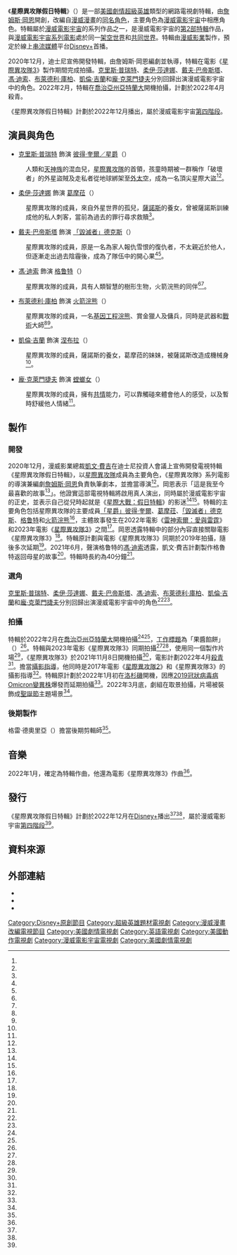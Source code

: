 {{Disputed title}}
{{Future TV show}}
{{NoteAT
|G1=美國漫畫
|G2=Movie
|G3=Show
|G5=TV
}}
{{Infobox television
| show_name            = 星際異攻隊假日特輯
| original_name        = {{lang|en|''The Guardians of the Galaxy Holiday Special''}}
| image                = The Guardians of the Galaxy Holiday Special logo.jpg
| image_size           = 220px
| caption              = 官方標誌（LOGO）
| genre                = {{Plainlist|
* [[劇情片|劇情]]
* [[超級英雄|超級英雄]]
}}
| creator              = [[詹姆斯·岡恩|詹姆斯·岡恩]]
| based_on             = {{based on|[[星際異攻隊_(2008年)|星際異攻隊]]|{{tsl|en|Dan Abnett|丹·阿布尼特}}<br>{{tsl|en|Andy Lanning|安迪·蘭寧}}}}
| developer            = 
| writer               = 詹姆斯·岡恩
| director             = 詹姆斯·岡恩
| starring             = {{Plainlist|
* [[克里斯·普瑞特|克里斯·普瑞特]]
* [[柔伊·莎達娜|柔伊·莎達娜]]
* [[戴夫·巴帝斯塔|戴夫·巴帝斯塔]]
* [[馮·迪索|馮·迪索]]
* [[布萊德利·庫柏|布萊德利·庫柏]]
* [[凱倫·吉蘭|凱倫·吉蘭]]
* [[龐·克萊門捷夫|龐·克萊門捷夫]]
}}
| theme_music_composer = 
| opentheme            = 
| endtheme             = 
| composer             = {{le|約翰·墨菲 (作曲家)|John Murphy (composer)|約翰·墨菲}}
| budget               = 
| country              = {{US}}
| language             = 英語
| num_seasons          = <!--- Do not add a value until episodes have aired --->
| num_episodes         = <!--- Do not add a value until episodes have aired --->
| list_episodes        = <!--- #集數 --->
| executive_producer   = {{Plainlist|
* [[凱文·費吉|凱文·費吉]]
}}
| producer             = 
| editor               = 格雷·德奧里亞（{{lang|en|Greg D'Auria}}）
| location             = [[喬治亞州|喬治亞州]][[亞特蘭大|亞特蘭大]]
| cinematography       = 
| camera               = 
| runtime              = 
| company              = [[漫威影業|漫威影業]]
| distributor          = {{le|迪士尼平台發行|Disney Platform Distribution}}
| network              = [[Disney+|Disney+]]
| picture_format       = 
| audio_format         = 
| released             = <!-- {{Start date|2022||}} -->
| last_aired           = <!-- {{End date|present}} -->
| preceded_by          = 
| followed_by          = 
| related              = {{Plainlist|
* [[漫威電影宇宙電視劇|漫威電影宇宙電視劇]]
* [[漫威電影宇宙系列電影|漫威電影宇宙系列電影]]
}}
| website              = 
| website_title        = 
| production_website   = https://disneyplusoriginals.disney.com/movie/guardians-of-the-galaxy-holiday-special
}}

《'''星際異攻隊假日特輯'''》（{{lang-en|''The Guardians of the Galaxy Holiday Special''}}）是一部[[美國|美國]][[劇情片|劇情]][[超級英雄|超級英雄]]類型的網路電視劇特輯，由[[詹姆斯·岡恩|詹姆斯·岡恩]]開創，改編自[[漫威漫畫|漫威漫畫]]的[[星際異攻隊_(2008年)|同名角色]]，主要角色為[[漫威電影宇宙|漫威電影宇宙]]中相應角色。特輯屬於[[漫威電影宇宙|漫威電影宇宙]]的系列作品之一，是漫威電影宇宙的[[漫威電影宇宙電視劇|第2部特輯]]作品，與[[漫威電影宇宙系列電影|漫威電影宇宙系列電影]]處於同一[[架空世界|架空世界]]和[[共同世界|共同世界]]。特輯由[[漫威影業|漫威影業]]製作，預定於線上[[串流媒體|串流媒體]]平台[[Disney+|Disney+]]首播。

2020年12月，迪士尼宣佈開發特輯，由詹姆斯·岡恩編劇並執導，特輯在電影《[[星際異攻隊3|星際異攻隊3]]》製作期間完成拍攝。[[克里斯·普瑞特|克里斯·普瑞特]]、[[柔伊·莎達娜|柔伊·莎達娜]]、[[戴夫·巴帝斯塔|戴夫·巴帝斯塔]]、[[馮·迪索|馮·迪索]]、[[布萊德利·庫柏|布萊德利·庫柏]]、[[凱倫·吉蘭|凱倫·吉蘭]]和[[龐·克萊門捷夫|龐·克萊門捷夫]]分別回歸出演漫威電影宇宙中的角色。2022年2月，特輯在[[喬治亞州|喬治亞州]][[亞特蘭大|亞特蘭大]]開機拍攝，計劃於2022年4月殺青。

《星際異攻隊假日特輯》計劃於2022年12月播出，屬於漫威電影宇宙[[漫威電影宇宙：第四階段|第四階段]]。

== 演員與角色 ==
* [[克里斯·普瑞特|克里斯·普瑞特]] 飾演 [[星爵|彼得·奎爾／星爵]]（{{lang|en|Peter Quill / Star-Lord}}）
: 人類和[[天神族|天神族]]的混血兒，[[星際異攻隊_(2008年)|星際異攻隊]]的首領，孩童時期被一群稱作「破壞者」的外星盜賊及走私者從地球綁架至[[外太空|外太空]]，成為一名頂尖星際大盜<ref name="MarvelDec2020" /><ref name="VarietyDec2020" />。

* [[柔伊·莎達娜|柔伊·莎達娜]] 飾演 [[葛摩菈|葛摩菈]]（{{lang|en|Gamora}}）
: 星際異攻隊的成員，來自外星世界的孤兒，[[薩諾斯|薩諾斯]]的養女，曾被薩諾斯訓練成他的私人刺客，當前為過去的罪行尋求救贖<ref name="GamoraCast" />。

* [[戴夫·巴帝斯塔|戴夫·巴帝斯塔]] 飾演 [[德克斯_(漫威)|「毀滅者」德克斯]]（{{lang|en|Drax the Destroyer}}）
: 星際異攻隊的成員，原是一名為家人報仇雪恨的復仇者，不太親近於他人，但逐漸走出過去陰霾後，成為了隊伍中的開心果<ref name="MarvelDec2020" /><ref name="VarietyDec2020" />。

* [[馮·迪索|馮·迪索]] 飾演 [[格鲁特|格鲁特]]（{{lang|en|Groot}}）
: 星際異攻隊的成員，具有人類智慧的樹形生物，火箭浣熊的同伴<ref name="MarvelDec2020" /><ref name="VarietyDec2020" />。

* [[布萊德利·庫柏|布萊德利·庫柏]] 飾演 [[火箭浣熊|火箭浣熊]]（{{lang|en|Rocket Raccoon}}）
: 星際異攻隊的成員，一名[[基因工程|基因工程]][[浣熊|浣熊]]、賞金獵人及傭兵，同時是武器和[[軍事戰術|戰術]]大師<ref name="MarvelDec2020" /><ref name="VarietyDec2020" />。

* [[凱倫·吉蘭|凱倫·吉蘭]] 飾演 [[涅布拉_(漫威漫畫)|涅布拉]]（{{lang|en|Nebula}}）
: 星際異攻隊的成員，薩諾斯的養女，葛摩菈的妹妹，被薩諾斯改造成機械身<ref name="HolidaySpecialCast" />。

* [[龐·克萊門捷夫|龐·克萊門捷夫]] 飾演 [[螳螂女|螳螂女]]（{{lang|en|Mantis}}）
: 星際異攻隊的成員，擁有[[共情|共情]]能力，可以靠觸碰來體會他人的感受，以及暫時舒緩他人情緒<ref name="HolidaySpecialCast" />。

== 製作 ==
=== 開發 ===
2020年12月，漫威影業總裁[[凱文·費吉|凱文·費吉]]在迪士尼投資人會議上宣佈開發電視特輯《星際異攻隊假日特輯》，以[[星際異攻隊_(2008年)|星際異攻隊]]成員為主要角色，《星際異攻隊》系列電影的導演兼編劇[[詹姆斯·岡恩|詹姆斯·岡恩]]負責執筆劇本，並擔當導演<ref name="MarvelDec2020" />。岡恩表示「這是我至今最喜歡的故事<ref name="DisneyInvestorDay" />」。他證實這部電視特輯將啟用真人演出，同時屬於漫威電影宇宙的正史，並表示自己從兒時起就是《[[星際大戰：假日特輯|星際大戰：假日特輯]]》的影迷<ref name="GunnCanon" /><ref name="GunnStarWars" />。特輯的主要角色包括星際異攻隊的主要成員[[星爵|「星爵」彼得·奎爾]]、[[葛摩菈|葛摩菈]]、[[德克斯_(漫威)|「毀滅者」德克斯]]、[[格鲁特|格鲁特]]和[[火箭浣熊|火箭浣熊]]<ref name="VarietyDec2020" />，主體故事發生在2022年電影《[[雷神索爾：愛與雷霆|雷神索爾：愛與雷霆]]》和2023年電影《[[星際異攻隊3|星際異攻隊3]]》之間<ref name="GunnScript" />。岡恩透露特輯中的部分內容直接關聯電影《星際異攻隊3》<ref name="GunnColliderJul2021" />。特輯原計劃與電影《星際異攻隊3》同期於2019年拍攝，隨後多次延期<ref name="BautistaJune2021" />。2021年6月，聲演格鲁特的[[馮·迪索|馮·迪索]]透露，凱文·費吉計劃製作格魯特返回母星{{le|X星球 (漫畫地點)|Planet X (comics location)|X星球}}的故事<ref name="DieselFeigeGrootStory" />。特輯時長約為40分鐘<ref name="GunnColliderJul2021" />。

=== 選角 ===
[[克里斯·普瑞特|克里斯·普瑞特]]、[[柔伊·莎達娜|柔伊·莎達娜]]、[[戴夫·巴帝斯塔|戴夫·巴帝斯塔]]、[[馮·迪索|馮·迪索]]、[[布萊德利·庫柏|布萊德利·庫柏]]、[[凱倫·吉蘭|凱倫·吉蘭]]和[[龐·克萊門捷夫|龐·克萊門捷夫]]分別回歸出演漫威電影宇宙中的角色<ref name="HolidaySpecialCast" /><ref name="GamoraCast" />。

=== 拍攝 ===
特輯於2022年2月在[[喬治亞州|喬治亞州]][[亞特蘭大|亞特蘭大]]開機拍攝<ref name="BautistaJune2021" /><ref name="FilmingStart" />，[[工作標題|工作標題]]為「果醬餡餅」（{{lang|en|''Poptart''}}）<ref name="WorkingTitle" />。特輯與2023年電影《星際異攻隊3》同期拍攝<ref name="Vol3FilmingTime" /><ref name="DisneyInvestorDay" />，使用同一個製作片場<ref name="Premiere" />，《星際異攻隊3》於2021年11月8日開機拍攝<ref name="Vol3FilmingStart" />，電影計劃2022年4月[[殺青|殺青]]<ref name="Vol3FilmingTime" />。{{le|亨利·布拉漢姆|Henry Braham}}擔當[[攝影指導|攝影指導]]，他同時是2017年電影《[[星際異攻隊2|星際異攻隊2]]》和《星際異攻隊3》的攝影指導<ref name="Braham" />。特輯原計劃於2022年1月初在[[洛杉磯|洛杉磯]]開機，因應[[2019冠狀病毒病|2019冠狀病毒病]][[嚴重急性呼吸道症候群冠狀病毒2型Omicron變異株|Omicron變異株]]爆發而延期拍攝<ref name="GunnJan2022" />。2022年3月底，劇組在{{le|亞特蘭大鄉村俱樂部|Atlanta Country Club}}取景拍攝，片場被裝飾成[[聖誕節|聖誕節]]主題場景<ref name="AtlantaCountryClub" />。

=== 後期製作 ===
格雷·德奧里亞（{{lang|en|Greg D'Auria}}）擔當後期剪輯師<ref name="DAuria" />。

== 音樂 ==
2022年1月，{{le|約翰·墨菲 (作曲家)|John Murphy (composer)|約翰·墨菲}}確定為特輯作曲，他還為電影《星際異攻隊3》作曲<ref name="Murphy" />。

== 發行 ==
《星際異攻隊假日特輯》計劃於2022年12月在[[Disney+|Disney+]]播出<ref name="MarvelDec2020" /><ref name="Premiere" />，屬於漫威電影宇宙[[漫威電影宇宙：第四階段|第四階段]]<ref name="MarvelInvestorDayRoundUp" />。

== 資料來源 ==
{{Reflist|30em|refs=

<!-- DEVELOPMENT -->

<ref name="DisneyInvestorDay">{{cite web|url=https://deadline.com/2020/12/guardians-of-the-galaxy-holiday-special-baby-groot-series-set-disney-plus-1234654602/|title=‘Guardians Of The Galaxy’ Holiday Special, Baby Groot Series Set For Disney+|last=Petski|first=Denise|work=[[Deadline_Hollywood|Deadline Hollywood]]|date=2020-12-10|accessdate=2020-12-10|archiveurl=https://web.archive.org/web/20201211033144/https://deadline.com/2020/12/guardians-of-the-galaxy-holiday-special-baby-groot-series-set-disney-plus-1234654602/|archivedate=2020-12-11|dead-url=no|language=en-US}}</ref>

<ref name="MarvelDec2020">{{cite web|url=https://www.marvel.com/articles/movies/james-gunn-holiday-special-guardians-of-the-galaxy-3|title=James Gunn Returns to Write and Direct ‘The Guardians of the Galaxy Holiday Special’ Ahead of ‘Guardians of the Galaxy 3’|last=Dinh|first=Christine|work=[[Marvel_Comics|Marvel.com]]|date=2020-12-10|accessdate=2020-12-10|archiveurl=https://web.archive.org/web/20201211033221/https://www.marvel.com/articles/movies/james-gunn-holiday-special-guardians-of-the-galaxy-3|archivedate=2020-12-11|dead-url=no|language=en-US}}</ref>

<ref name="GunnCanon">{{Cite tweet |number=1337230592413319170 |user=JamesGunn |title=I'm being asked this a lot. Yes, the Guardians of the Galaxy Holiday Special is real, it's something that @MarvelStudios & I have been cooking up for years. The story is as crazy & fun as can be, & it's live-action & in the MCU. OH MAN I WISH I COULD TELL YOU MORE! |author-link=James Gunn |date=2020-12-10 |access-date=2020-12-13 |archive-url=http://web.archive.org/web/20201211030028/https://twitter.com/JamesGunn/status/1337230592413319170 |archive-date=2020-12-11 |dead-url=no |last=Gunn |first=James|language=en-US}}</ref>

<ref name="GunnStarWars">{{Cite tweet |number=1337203096145936386 |user=JamesGunn |title=Even seeing this here makes me laugh. One of my favorite stories ever, which I have bugged @Kevfeige endlessly about over the years. I can't believe we're actually doing this. And, yes, I unironically loved the Star Wars Holiday Special as a kid. |author-link=James Gunn |date=2020-12-10 |access-date=2020-12-13 |archive-url=http://web.archive.org/web/20201211011104/https://twitter.com/JamesGunn/status/1337203096145936386 |archive-date=2020-12-11 |dead-url=no |last=Gunn |first=James|language=en-US}}</ref>

<ref name="VarietyDec2020">{{Cite web |last=Vary |first=Adam B. |date=2020-12-23 |title=How Marvel Studios Is Reassembling for 2021 and Beyond |url=https://variety.com/lists/marvel-studios-release-schedule/ |dead-url=no |archive-url=https://web.archive.org/web/20210111214043/https://variety.com/lists/marvel-studios-release-schedule/ |archive-date=2021-01-11 |access-date=2021-01-11 |website=[[Variety_(magazine)|Variety]]|language=en-US}}</ref>

<ref name="GunnScript">{{Cite web |last=Davis |first=Brandon |date=2021-04-22 |title=Guardians Of The Galaxy Director Finishes Holiday Special Script |url=https://comicbook.com/marvel/news/guardians-of-the-galaxy-holiday-special-script-james-gunn/ |url-status=live |archive-url=https://web.archive.org/web/20210422180449/https://comicbook.com/marvel/news/guardians-of-the-galaxy-holiday-special-script-james-gunn/ |archive-date=2021-04-22 |access-date=2021-04-22 |website=ComicBook.com|language=en-US}}</ref>

<ref name="DieselFeigeGrootStory">{{Cite web |last=Davis |first=Brandon |date=2021-06-15 |title=F9 Star Vin Diesel Teases Groot's "Return To Planet X" in Guardians of the Galaxy Special |url=https://comicbook.com/marvel/news/guardians-of-the-galaxy-groot-planet-x-vin-diesel/ |url-status=live |archive-url=https://web.archive.org/web/20210617001835/https://comicbook.com/marvel/news/guardians-of-the-galaxy-groot-planet-x-vin-diesel/ |archive-date=2021-06-16 |access-date=2021-06-16 |website=ComicBook.com|language=en-US}}</ref>

<ref name="BautistaJune2021">{{Cite web |last=Reid |first=Claire |date=2021-06-10 |title=Guardians Of The Galaxy 3 Will Start Filming In November |url=https://www.ladbible.com/entertainment/tv-and-film-guardians-of-the-galaxy-3-will-start-filming-in-november-20210610 |url-status=live |archive-url=https://web.archive.org/web/20210611142411/https://www.ladbible.com/entertainment/tv-and-film-guardians-of-the-galaxy-3-will-start-filming-in-november-20210610 |archive-date=2021-06-11 |access-date=2021-06-28 |website=LADbible|language=en-US}}</ref>

<ref name="GunnColliderJul2021">{{Cite web |last=Chitwood |first=Adam |date=2021-07-27 |title=James Gunn Says the 'Guardians of the Galaxy Holiday Special' Contains "Stuff You Need to Learn Before 'Vol. 3'" |url=https://collider.com/guardians-of-the-galaxy-holiday-special-vol-3-connections-filming-details-james-gunn-interview/ |url-status=live |archive-url=https://web.archive.org/web/20210727170035/https://collider.com/guardians-of-the-galaxy-holiday-special-vol-3-connections-filming-details-james-gunn-interview/ |archive-date=2021-07-27 |access-date=2021-07-27 |website=[[Collider_(website)|Collider]]|language=en-US}}</ref>

<!-- CASTING -->

<ref name="HolidaySpecialCast">{{Cite web |last=Oddo |first=Marco Vito |date=2021-10-20 |title=Will Poulter Comments on Adam Warlock Casting for 'Guardians of the Galaxy Vol. 3': "I Feel Very Lucky" |url=https://collider.com/guardians-of-the-galaxy-3-will-poulter-adam-warlock-comments/ |url-status=live |archive-url=https://web.archive.org/web/20211021071127/https://collider.com/guardians-of-the-galaxy-3-will-poulter-adam-warlock-comments/ |archive-date=2021-10-21 |access-date=2021-10-22 |website=[[Collider_(website)|Collider]]|language=en-US}}</ref>

<ref name="GamoraCast">{{Cite web |last=Paige |first=Rachel |date=2021-11-08 |title=James Gunn Celebrates First Day of Filming 'Guardians of the Galaxy Vol. 3' |url=https://www.marvel.com/articles/movies/james-gunn-first-day-filming-guardians-of-the-galaxy-vol-3 |url-status=live |archive-url=https://web.archive.org/web/20211108182054/https://www.marvel.com/articles/movies/james-gunn-first-day-filming-guardians-of-the-galaxy-vol-3 |archive-date=2021-11-08 |access-date=2021-11-10 |website=[[Marvel.com|Marvel.com]]|language=en-US}}</ref>

<!-- FILMING -->

<ref name="Braham">{{Cite tweet |number=1386468032659161090 |user=JamesGunn |title=Henry Braham! |author-link=James Gunn |date=2021-04-25 |access-date=2021-04-27 |archive-url=https://web.archive.org/web/20210427111556/https://twitter.com/JamesGunn/status/1386468032659161090 |archive-date=2021-04-27 |url-status=live |last=Gunn |first=James|language=en-US}}</ref>

<ref name="Vol3FilmingTime">{{Cite web |last=Barnhardt |first=Adam |date=2021-06-28 |title=Guardians of the Galaxy Vol. 3: Chris Pratt Reveals Filming Schedule |url=https://comicbook.com/marvel/news/guardians-of-the-galaxy-3-filming-november-april-chris-pratt-reveals/ |url-status=live |archive-url=https://web.archive.org/web/20210629023929/https://comicbook.com/marvel/news/guardians-of-the-galaxy-3-filming-november-april-chris-pratt-reveals/ |archive-date=2021-06-29 |access-date=2021-06-28 |website=ComicBook.com|language=en-US}}</ref>

<ref name="WorkingTitle">{{Cite web |date=2021-10-28 |title=Production Weekly – Issue 1270 – Thursday, October 28, 2021 / 143 Listings – 31 Pages |url=https://www.productionweekly.com/production-weekly-issue-1270-thursday-october-28-2021-143-listings-31-pages/ |url-status=live |archive-url=https://web.archive.org/web/20211021001224/https://www.productionweekly.com/production-weekly-issue-1270-thursday-october-28-2021-143-listings-31-pages/ |archive-date=2021-10-28 |access-date=2021-10-28 |website=Production Weekly|language=en-US}}</ref>

<ref name="Vol3FilmingStart">{{Cite tweet |last=Gunn |first=James |author-link=James Gunn |user=JamesGunn |number=1457754577411973122 |date=2021-11-08 |title=It’s been a strange & long & at times challenging journey to get here, but the obstacles along the way have only made this moment more blissful. Back on set with my Guardians family for the first day of shooting #gotgvol3 |url-status=live |archive-date=2021-11-08 |archive-url=https://web.archive.org/web/20211108171111/https://twitter.com/JamesGunn/status/1457754577411973122 |access-date=2021-11-08|language=en-US}}</ref>

<ref name="GunnJan2022">{{Cite web |last=King |first=Jack |date=2022-01-11 |title=James Gunn on 'Guardians of the Galaxy 3' and the 'Holiday Special'; Says Sequel Is "Different Than What People Are Going to Expect" |url=https://collider.com/guardians-of-the-galaxy-3-holiday-special-james-gunn-comments/ |url-status=live |archive-url=https://web.archive.org/web/20220111205404/https://collider.com/guardians-of-the-galaxy-3-holiday-special-james-gunn-comments/ |archive-date=2022-01-11 |access-date=2022-01-11 |website=[[Collider_(website)|Collider]]|language=en-US}}</ref>

<ref name="FilmingStart">{{Cite web |last=Travis |first=Ben |date=2022-02-15 |title=Zoe Saldana On The 'Bittersweet' Guardians Of The Galaxy Vol 3: 'James Gunn Has Written A Beautiful Story' – Exclusive |url=https://www.empireonline.com/movies/news/zoe-saldana-bittersweet-guardians-vol-3-james-gunn-beautiful-story-exclusive/ |url-status=live |archive-url=https://web.archive.org/web/20220215134535/https://www.empireonline.com/movies/news/zoe-saldana-bittersweet-guardians-vol-3-james-gunn-beautiful-story-exclusive/ |archive-date=2022-02-15 |access-date=2022-02-15 |website=[[Empire_(film_magazine)|Empire]]|language=en-US}}</ref>

<ref name="AtlantaCountryClub">{{Cite web |last=Hogan |first=Madison |date=2022-03-24 |title=Mystery movie filming at Atlanta Country Club may be Marvel film |url=https://www.mdjonline.com/news/local/mystery-movie-filming-at-atlanta-country-club-may-be-marvel-film/article_42550030-aaef-11ec-b204-1b17c40a86bd.html |url-access=subscription |url-status=live |archive-url=https://web.archive.org/web/20220326012138/https://www.mdjonline.com/news/local/mystery-movie-filming-at-atlanta-country-club-may-be-marvel-film/article_42550030-aaef-11ec-b204-1b17c40a86bd.html |archive-date=2022-03-26 |access-date=2022-03-29 |website=Marietta Daily Journal|language=en-US}} – via [https://sports.yahoo.com/mystery-movie-filming-atlanta-country-101200821.html Yahoo!] ([https://web.archive.org/web/20220325153755/https://sports.yahoo.com/mystery-movie-filming-atlanta-country-101200821.html archive])</ref>

<!-- POST-PRODUCTION -->

<ref name="DAuria">{{Cite tweet |number=1514995695413039110 |user=JamesGunn |title=Agreed. I look forward so much to every weekend to seeing new cuts come in from our editor Greg "One G" D'Auria. This weekend has been another true pleasure. #GotGHolidaySpecial |author-link=James Gunn |date=2022-04-15 |access-date=2022-04-16 |archive-url=https://web.archive.org/web/20220416124800/https://twitter.com/JamesGunn/status/1514995695413039110 |archive-date=2022-04-16 |url-status=live |last=Gunn |first=James|language=en-US}}</ref>

<!-- MUSIC -->

<ref name="Murphy">{{Cite tweet |number=1480602221037322241 |user=JamesGunn |title=[In response to "Is John Murphy scoring the Holiday Special?"] Yes |author-link=James Gunn |date=2022-01-10 |access-date=2022-01-10 |archive-url=https://web.archive.org/web/20220110185755/https://twitter.com/JamesGunn/status/1480602221037322241 |archive-date=2022-01-10 |url-status=live |last=Gunn |first=James|language=en-US}}</ref>

<!-- RELEASE -->

<ref name="MarvelInvestorDayRoundUp">{{cite web|url=https://www.marvel.com/articles/movies/new-marvel-cinematic-universe-movies-shows-disney-plus|title=All of the Marvel Studios News Coming out of The Walt Disney Company’s 2020 Investor Day Presentation|last=Paige|first=Rachel|work=[[Marvel_Comics|Marvel.com]]|date=2020-12-11|accessdate=2020-12-14|archiveurl=https://web.archive.org/web/20201213185432/https://www.marvel.com/articles/movies/new-marvel-cinematic-universe-movies-shows-disney-plus|archivedate=2020-12-13|dead-url=no|language=en-US}}</ref>

<ref name="Premiere">{{Cite web |last=Collis |first=Clark |date=2021-07-16 |title=James Gunn says ''Guardians of the Galaxy 3'' will be a 'heavier' story |url=https://ew.com/movies/james-gunn-says-guardians-of-the-galaxy-3-will-be-heavier/ |url-status=live |archive-url=https://web.archive.org/web/20210716195004/https://ew.com/movies/james-gunn-says-guardians-of-the-galaxy-3-will-be-heavier/ |archive-date=2021-07-16 |access-date=2021-07-16 |website=[[Entertainment_Weekly|Entertainment Weekly]]|language=en-US}}</ref>

}}

== 外部連結 ==
* {{Official website}}
* {{IMDb title}}
* {{Disney+ series}}

{{Guardians of the Galaxy}}
{{Marvel Cinematic Universe|selected=Films}}
{{Disney+ original series}}
{{Marvel Comics TV}}
{{James Gunn}}
{{portal bar|電視|美國|推想小說}}
{{DEFAULTSORT:Guardians of the Galaxy Holiday Special, The}}
[[Category:Disney+原創節目|Category:Disney+原創節目]]
[[Category:超級英雄題材電視劇|Category:超級英雄題材電視劇]]
[[Category:漫威漫畫改編電視節目|Category:漫威漫畫改編電視節目]]
[[Category:美國劇情電視劇|Category:美國劇情電視劇]]
[[Category:英語電視劇|Category:英語電視劇]]
[[Category:美國動作電視劇|Category:美國動作電視劇]]
[[Category:漫威電影宇宙電視劇|Category:漫威電影宇宙電視劇]]
[[Category:美國劇情電視劇|Category:美國劇情電視劇]]